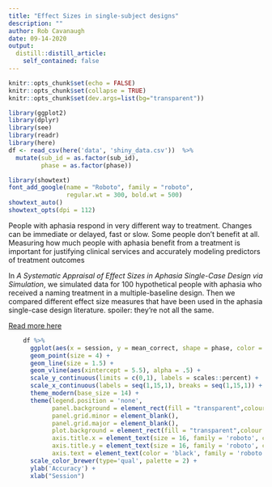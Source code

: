 ```yaml
---
title: "Effect Sizes in single-subject designs"
description: ""
author: Rob Cavanaugh
date: 09-14-2020
output:
  distill::distill_article:
    self_contained: false
---
```



```r
knitr::opts_chunk$set(echo = FALSE)
knitr::opts_chunk$set(collapse = TRUE)
knitr::opts_chunk$set(dev.args=list(bg="transparent"))
```


```r
library(ggplot2)
library(dplyr)
library(see)
library(readr)
library(here)
df <- read_csv(here('data', 'shiny_data.csv'))  %>%
  mutate(sub_id = as.factor(sub_id),
         phase = as.factor(phase))
```
```r
library(showtext)
font_add_google(name = "Roboto", family = "roboto",
                regular.wt = 300, bold.wt = 500)
showtext_auto()
showtext_opts(dpi = 112)
```
People with aphasia respond in very different way to treatment. Changes can be immediate or delayed, fast or slow. Some people don't benefit at all. Measuring how much people with aphasia benefit from a treatment is important for justifying clinical services and accurately modeling predictors of treatment outcomes

In _A Systematic Appraisal of Effect Sizes in Aphasia Single-Case Design via Simulation_, we simulated data for 100 hypothetical people with aphasia who received a naming treatment in a multiple-baseline design. Then we compared  different effect size measures that have been used in the aphasia single-case design literature. spoiler: they're not all the same.

<a href="https://rb-cavanaugh.shinyapps.io/scrollytell/" target="_blank"> Read more here</a>


```r


    df %>%
      ggplot(aes(x = session, y = mean_correct, shape = phase, color = sub_id,)) +
      geom_point(size = 4) +
      geom_line(size = 1.5) + 
      geom_vline(aes(xintercept = 5.5), alpha = .5) +
      scale_y_continuous(limits = c(0,1), labels = scales::percent) +
      scale_x_continuous(labels = seq(1,15,1), breaks = seq(1,15,1)) +
      theme_modern(base_size = 14) +
      theme(legend.position = 'none',
            panel.background = element_rect(fill = "transparent",colour = NA), 
            panel.grid.minor = element_blank(), 
            panel.grid.major = element_blank(),
            plot.background = element_rect(fill = "transparent",colour = NA),
            axis.title.x = element_text(size = 16, family = 'roboto', color = 'black'),
            axis.title.y = element_text(size = 16, family = 'roboto', color = 'black'),
            axis.text = element_text(color = 'black', family = 'roboto')) + 
      scale_color_brewer(type='qual', palette = 2) +
      ylab('Accuracy') +
      xlab("Session") 


```


